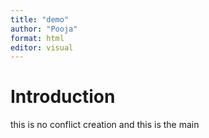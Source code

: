 ```yaml
---
title: "demo"
author: "Pooja"
format: html
editor: visual
---
```


# Introduction 


this is no conflict creation and this is the main 
